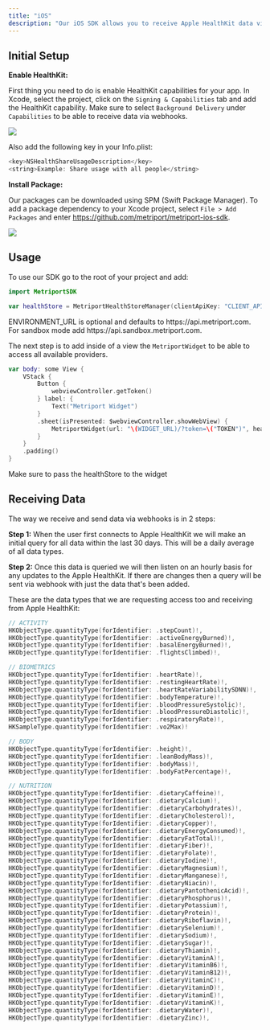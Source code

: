 ```yaml
---
title: "iOS"
description: "Our iOS SDK allows you to receive Apple HealthKit data via webhooks"
---
```


## Initial Setup

**Enable HealthKit:**

First thing you need to do is enable HealthKit capabilities for your app.
In Xcode, select the project, click on the `Signing & Capabilities` tab and add the HealthKit capability.
Make sure to select `Background Delivery` under `Capabilities` to be able to
receive data via webhooks.

<img className="h-100" src="/images/healthkit-capability.png" />

Also add the following key in your Info.plist:

```swift
<key>NSHealthShareUsageDescription</key>
<string>Example: Share usage with all people</string>
```

**Install Package:**

Our packages can be downloaded using SPM (Swift Package Manager).
To add a package dependency to your Xcode project, select `File > Add Packages` and enter https://github.com/metriport/metriport-ios-sdk.

<img className="h-100" src="/images/package-install.png" />

## Usage

To use our SDK go to the root of your project and add:

```swift
import MetriportSDK

var healthStore = MetriportHealthStoreManager(clientApiKey: "CLIENT_API_KEY", apiUrl: "ENVIRONMENT_URL");
```

<Info>
  ENVIRONMENT_URL is optional and defaults to https://api.metriport.com. For
  sandbox mode add https://api.sandbox.metriport.com.
</Info>

The next step is to add inside of a view the `MetriportWidget` to be able to access all available providers.

```swift
var body: some View {
    VStack {
        Button {
            webviewController.getToken()
        } label: {
            Text("Metriport Widget")
        }
        .sheet(isPresented: $webviewController.showWebView) {
            MetriportWidget(url: "\(WIDGET_URL)/?token=\("TOKEN")", healthStore: healthStore)
        }
    }
    .padding()
}
```

<Info>Make sure to pass the healthStore to the widget</Info>

## Receiving Data

The way we receive and send data via webhooks is in 2 steps:

**Step 1:** When the user first connects to Apple HealthKit we will make an initial query for all data within the last 30 days.
This will be a daily average of all data types.

**Step 2:** Once this data is queried we will then listen on an hourly basis for any updates to the Apple HealthKit.
If there are changes then a query will be sent via webhook with just the data that's been added.

These are the data types that we are requesting access too and receiving from Apple HealthKit:

```swift
// ACTIVITY
HKObjectType.quantityType(forIdentifier: .stepCount)!,
HKObjectType.quantityType(forIdentifier: .activeEnergyBurned)!,
HKObjectType.quantityType(forIdentifier: .basalEnergyBurned)!,
HKObjectType.quantityType(forIdentifier: .flightsClimbed)!,

// BIOMETRICS
HKObjectType.quantityType(forIdentifier: .heartRate)!,
HKObjectType.quantityType(forIdentifier: .restingHeartRate)!,
HKObjectType.quantityType(forIdentifier: .heartRateVariabilitySDNN)!,
HKObjectType.quantityType(forIdentifier: .bodyTemperature)!,
HKObjectType.quantityType(forIdentifier: .bloodPressureSystolic)!,
HKObjectType.quantityType(forIdentifier: .bloodPressureDiastolic)!,
HKObjectType.quantityType(forIdentifier: .respiratoryRate)!,
HKSampleType.quantityType(forIdentifier: .vo2Max)!

// BODY
HKObjectType.quantityType(forIdentifier: .height)!,
HKObjectType.quantityType(forIdentifier: .leanBodyMass)!,
HKObjectType.quantityType(forIdentifier: .bodyMass)!,
HKObjectType.quantityType(forIdentifier: .bodyFatPercentage)!,

// NUTRITION
HKObjectType.quantityType(forIdentifier: .dietaryCaffeine)!,
HKObjectType.quantityType(forIdentifier: .dietaryCalcium)!,
HKObjectType.quantityType(forIdentifier: .dietaryCarbohydrates)!,
HKObjectType.quantityType(forIdentifier: .dietaryCholesterol)!,
HKObjectType.quantityType(forIdentifier: .dietaryCopper)!,
HKObjectType.quantityType(forIdentifier: .dietaryEnergyConsumed)!,
HKObjectType.quantityType(forIdentifier: .dietaryFatTotal)!,
HKObjectType.quantityType(forIdentifier: .dietaryFiber)!,
HKObjectType.quantityType(forIdentifier: .dietaryFolate)!,
HKObjectType.quantityType(forIdentifier: .dietaryIodine)!,
HKObjectType.quantityType(forIdentifier: .dietaryMagnesium)!,
HKObjectType.quantityType(forIdentifier: .dietaryManganese)!,
HKObjectType.quantityType(forIdentifier: .dietaryNiacin)!,
HKObjectType.quantityType(forIdentifier: .dietaryPantothenicAcid)!,
HKObjectType.quantityType(forIdentifier: .dietaryPhosphorus)!,
HKObjectType.quantityType(forIdentifier: .dietaryPotassium)!,
HKObjectType.quantityType(forIdentifier: .dietaryProtein)!,
HKObjectType.quantityType(forIdentifier: .dietaryRiboflavin)!,
HKObjectType.quantityType(forIdentifier: .dietarySelenium)!,
HKObjectType.quantityType(forIdentifier: .dietarySodium)!,
HKObjectType.quantityType(forIdentifier: .dietarySugar)!,
HKObjectType.quantityType(forIdentifier: .dietaryThiamin)!,
HKObjectType.quantityType(forIdentifier: .dietaryVitaminA)!,
HKObjectType.quantityType(forIdentifier: .dietaryVitaminB6)!,
HKObjectType.quantityType(forIdentifier: .dietaryVitaminB12)!,
HKObjectType.quantityType(forIdentifier: .dietaryVitaminC)!,
HKObjectType.quantityType(forIdentifier: .dietaryVitaminD)!,
HKObjectType.quantityType(forIdentifier: .dietaryVitaminE)!,
HKObjectType.quantityType(forIdentifier: .dietaryVitaminK)!,
HKObjectType.quantityType(forIdentifier: .dietaryWater)!,
HKObjectType.quantityType(forIdentifier: .dietaryZinc)!,
```
